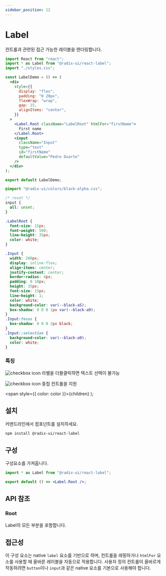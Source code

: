 ```yaml
---
sidebar_position: 12
---
```



# Label

컨트롤과 관련된 접근 가능한 레이블을 렌더링합니다.

<LabelDemo />

<Tabs>
<TabItem value="js" label="index.js">

```jsx
import React from "react";
import * as Label from "@radix-ui/react-label";
import "./styles.css";

const LabelDemo = () => (
  <div
    style={{
      display: "flex",
      padding: "0 20px",
      flexWrap: "wrap",
      gap: 15,
      alignItems: "center",
    }}
  >
    <Label.Root className="LabelRoot" htmlFor="firstName">
      First name
    </Label.Root>
    <input
      className="Input"
      type="text"
      id="firstName"
      defaultValue="Pedro Duarte"
    />
  </div>
);

export default LabelDemo;
```

</TabItem>
<TabItem value="css" label="styles.css">

```css
@import "@radix-ui/colors/black-alpha.css";

/* reset */
input {
  all: unset;
}

.LabelRoot {
  font-size: 15px;
  font-weight: 500;
  line-height: 35px;
  color: white;
}

.Input {
  width: 200px;
  display: inline-flex;
  align-items: center;
  justify-content: center;
  border-radius: 4px;
  padding: 0 10px;
  height: 35px;
  font-size: 15px;
  line-height: 1;
  color: white;
  background-color: var(--black-a5);
  box-shadow: 0 0 0 1px var(--black-a9);
}
.Input:focus {
  box-shadow: 0 0 0 2px black;
}
.Input::selection {
  background-color: var(--black-a9);
  color: white;
}
```

</TabItem>
</Tabs>

### 특징

![checkbox icon](../../static/img/checkboxicon.png) 라벨을 더블클릭하면 텍스트 선택이 불가능

![checkbox icon](../../static/img/checkboxicon.png) 중첩 컨트롤을 지원

  <span style={{ color: color }}>{children}</span>
);

## <Highlight color='#1C5AEC'>설치</Highlight>

커맨드라인에서 컴포넌트를 설치하세요.

```bash
npm install @radix-ui/react-label
```

## <Highlight color='#1C5AEC'>구성</Highlight>

구성요소를 가져옵니다.

```jsx
import * as Label from "@radix-ui/react-label";

export default () => <Label.Root />;
```

## <Highlight color='#1C5AEC'>API 참조</Highlight>

### <Highlight color='#1C5AEC'>Root</Highlight>

Label의 모든 부분을 포함합니다.

<PropTable api={labelAPI} category="root" />

## <Highlight color='#1C5AEC'>접근성</Highlight>

이 구성 요소는 native `label` 요소를 기반으로 하며, 컨트롤을 래핑하거나 `htmlFor` 요소를 사용할 때 올바른 레이블을 자동으로 적용합니다.
사용자 정의 컨트롤이 올바르게 작동하려면 `button`이나 `input`과 같은 native 요소를 기본으로 사용해야 합니다.
